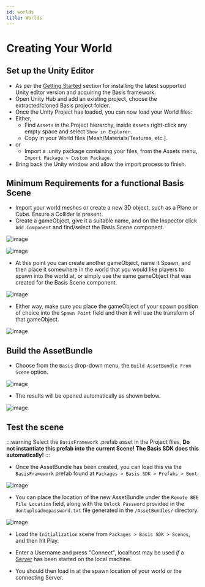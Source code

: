 ---
id: worlds
title: Worlds
---

# Creating Your World
## Set up the Unity Editor
- As per the [Getting Started](/docs/getting-started#installing-unity) section for installing the latest supported Unity editor version and acquiring the Basis framework.
- Open Unity Hub and add an existing project, choose the extracted/cloned Basis project folder.
- Once the Unity Project has loaded, you can now load your World files:
- Either,
  - Find `Assets` in the Project hierarchy, inside `Assets` right-click any empty space and select `Show in Explorer`.
  - Copy in your World files [Mesh/Materials/Textures, etc.].
- or
  - Import a .unity package containing your files, from the Assets menu, `Import Package > Custom Package`.
- Bring back the Unity window and allow the import process to finish.

## Minimum Requirements for a functional Basis Scene
- Import your world meshes or create a new 3D object, such as a Plane or Cube. Ensure a Collider is present.
- Create a gameObject, give it a suitable name, and on the Inspector click `Add Component` and find/select the Basis Scene component.

![image](..\static\img\worlds\1.png)

![image](..\static\img\worlds\2.png)

- At this point you can create another gameObject, name it Spawn, and then place it somewhere in the world that you would like players to spawn into the world at, or simply use the same gameObject that was created for the Basis Scene component.

![image](..\static\img\worlds\3.png)

- Either way, make sure you place the gameObject of your spawn position of choice into the `Spawn Point` field and then it will use the transform of that gameObject.

![image](..\static\img\worlds\4.png)

## Build the AssetBundle
- Choose from the `Basis` drop-down menu, the `Build AssetBundle From Scene` option.

![image](..\static\img\worlds\5.png)

- The results will be opened automatically as shown below.

![image](..\static\img\worlds\6.png)

## Test the scene
:::warning
Select the `BasisFramework` .prefab asset in the Project files, **Do not instantiate this prefab into the current Scene! The Basis SDK does this automatically!**
:::

- Once the AssetBundle has been created, you can load this via the `BasisFramework` prefab found at `Packages > Basis SDK > Prefabs > Boot`.

![image](..\static\img\worlds\7.png)

- You can place the location of the new AssetBundle under the `Remote BEE File Location` field, along with the `Unlock Password` provided in the `dontuploadmepassword.txt` file generated in the `/AssetBundles/` directory.

![image](..\static\img\worlds\8.png)

- Load the `Initialization` scene from `Packages > Basis SDK > Scenes`, and then hit Play.

- Enter a Username and press "Connect", localhost may be used *if* a [Server](/docs/server-setup#introduction) has been started on the local machine.

- You should then load in at the spawn location of your world or the connecting Server.
